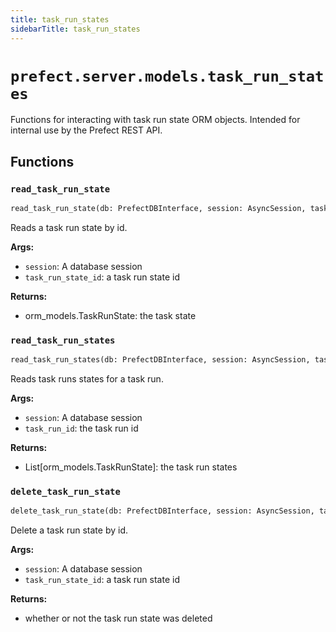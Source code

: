 ```yaml
---
title: task_run_states
sidebarTitle: task_run_states
---
```


# `prefect.server.models.task_run_states`



Functions for interacting with task run state ORM objects.
Intended for internal use by the Prefect REST API.


## Functions

### `read_task_run_state` <sup><a href="https://github.com/prefecthq/prefect/blob/main/src/prefect/server/models/task_run_states.py#L16" target="_blank"><Icon icon="github" style="width: 14px; height: 14px;" /></a></sup>

```python
read_task_run_state(db: PrefectDBInterface, session: AsyncSession, task_run_state_id: UUID) -> Union[orm_models.TaskRunState, None]
```


Reads a task run state by id.

**Args:**
- `session`: A database session
- `task_run_state_id`: a task run state id

**Returns:**
- orm_models.TaskRunState: the task state


### `read_task_run_states` <sup><a href="https://github.com/prefecthq/prefect/blob/main/src/prefect/server/models/task_run_states.py#L34" target="_blank"><Icon icon="github" style="width: 14px; height: 14px;" /></a></sup>

```python
read_task_run_states(db: PrefectDBInterface, session: AsyncSession, task_run_id: UUID) -> Sequence[orm_models.TaskRunState]
```


Reads task runs states for a task run.

**Args:**
- `session`: A database session
- `task_run_id`: the task run id

**Returns:**
- List[orm_models.TaskRunState]: the task run states


### `delete_task_run_state` <sup><a href="https://github.com/prefecthq/prefect/blob/main/src/prefect/server/models/task_run_states.py#L57" target="_blank"><Icon icon="github" style="width: 14px; height: 14px;" /></a></sup>

```python
delete_task_run_state(db: PrefectDBInterface, session: AsyncSession, task_run_state_id: UUID) -> bool
```


Delete a task run state by id.

**Args:**
- `session`: A database session
- `task_run_state_id`: a task run state id

**Returns:**
- whether or not the task run state was deleted

